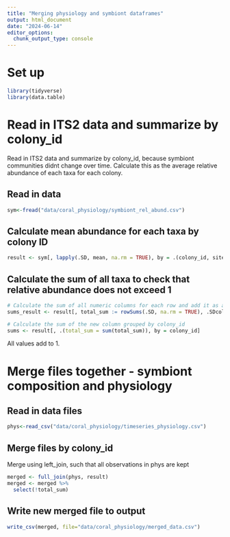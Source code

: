 ```yaml
---
title: "Merging physiology and symbiont dataframes"
output: html_document
date: "2024-06-14"
editor_options: 
  chunk_output_type: console
---
```


# Set up 

```r
library(tidyverse)
library(data.table)
```



# Read in ITS2 data and summarize by colony_id

Read in ITS2 data and summarize by colony_id, because symbiont communities didnt change over time. Calculate this as the average relative abundance of each taxa for each colony. 

## Read in data 

```r
sym<-fread("data/coral_physiology/symbiont_rel_abund.csv")
```

## Calculate mean abundance for each taxa by colony ID

```r
result <- sym[, lapply(.SD, mean, na.rm = TRUE), by = .(colony_id, site, host_genus), .SDcols = sapply(sym, is.numeric)]
```

## Calculate the sum of all taxa to check that relative abundance does not exceed 1 

```r
# Calculate the sum of all numeric columns for each row and add it as a new column
sums_result <- result[, total_sum := rowSums(.SD, na.rm = TRUE), .SDcols = sapply(result, is.numeric)]

# Calculate the sum of the new column grouped by colony_id
sums <- result[, .(total_sum = sum(total_sum)), by = colony_id]
```

All values add to 1. 

# Merge files together - symbiont composition and physiology

## Read in data files 

```r
phys<-read_csv("data/coral_physiology/timeseries_physiology.csv")
```

## Merge files by colony_id

Merge using left_join, such that all observations in phys are kept 

```r
merged <- full_join(phys, result)
merged <- merged %>%
  select(!total_sum)
```

## Write new merged file to output 

```r
write_csv(merged, file="data/coral_physiology/merged_data.csv")
```

